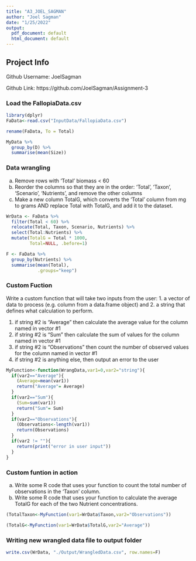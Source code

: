 ```yaml
---
title: "A3_JOEL_SAGMAN"
author: "Joel Sagman"
date: "1/25/2022"
output:
  pdf_document: default
  html_document: default
---
```


## Project Info

Github Username: JoelSagman

Github Link: https://github.com/JoelSagman/Assignment-3

### Load the FallopiaData.csv

```r
library(dplyr)
FaData<-read.csv("InputData/FallopiaData.csv")
```

```r
rename(FaData, To = Total)

MyData %>%
  group_by(D) %>%
  summarise(mean(Size))

```

### Data wrangling

a. Remove rows with ‘Total’ biomass < 60
b. Reorder the columns so that they are in the order: ‘Total’, ‘Taxon’, ‘Scenario’, ‘Nutrients’, and remove the other columns
c. Make a new column TotalG, which converts the ‘Total’ column from mg to grams AND replace Total with TotalG, and add it to the dataset.

```r
WrData <- FaData %>%
  filter(Total < 60) %>%
  relocate(Total, Taxon, Scenario, Nutrients) %>%
  select(Total:Nutrients) %>%
  mutate(TotalG = Total * 1000,
         Total=NULL, .before=1)

F <- FaData %>%
  group_by(Nutrients) %>%
  summarise(mean(Total),
            .groups="keep")

```

### Custom Fuction
Write a custom function that will take two inputs from the user: 
1. a vector of data to process (e.g. column from a data.frame object) and 2. a string that defines what calculation to perform.

1. if string #2 is "Average" then calculate the average value for the column named in vector #1 
2. if string #2 is "Sum" then calculate the sum of values for the column named in vector #1
3. if string #2 is "Observations" then count the number of observed values for the column named in vector #1
4. if string #2 is anything else, then output an error to the user 

```r
MyFunction<-function(WrangData,var1=0,var2="string"){ 
  if(var2=="Average"){
    (Average=mean(var1))
    return("Average"= Average)
  }
  if(var2=="Sum"){
    (Sum=sum(var1))
    return("Sum"= Sum)
  }
  if(var2=="Observations"){
    (Observations<-length(var1))
    return(Observations)
  }
  if(var2 != ""){
    return(print("error in user input"))
  }
}
```


### Custom funtion in action

a. Write some R code that uses your function to count the total number of observations in the 'Taxon' column.
b. Write some R code that uses your function  to calculate the average TotalG for each of the two Nutrient concentrations.

```r
(TotalTaxon<-MyFunction(var1=WrData$Taxon,var2="Observations"))

(TotalG<-MyFunction(var1=WrData$TotalG,var2="Average"))
```

### Writing new wrangled data file to output folder

```r
write.csv(WrData, "./Output/WrangledData.csv", row.names=F)
```

